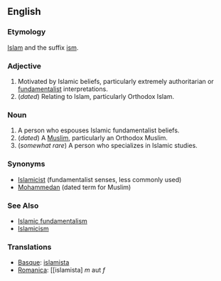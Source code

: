 ==English==

===Etymology===
[[Islam]] and the suffix [[ism]].

===Adjective===
# Motivated by Islamic beliefs, particularly extremely authoritarian or [[fundamentalist]] interpretations. 
# (''dated'') Relating to Islam, particularly Orthodox Islam.

===Noun===
# A person who espouses Islamic fundamentalist beliefs.
# (''dated'') A [[Muslim]], particularly an Orthodox Muslim.
# (''somewhat rare'') A person who specializes in Islamic studies.

===Synonyms===
*[[Islamicist]] (fundamentalist senses, less commonly used)
*[[Mohammedan]] (dated term for Muslim)

===See Also===
*[[Islamic fundamentalism]]
*[[Islamicism]]

===Translations===
*[[Basque]]: [[islamista]]
*[[Romanica]]: [[islamista] ''m'' aut ''f''